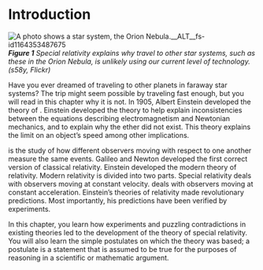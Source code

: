 # Introduction
![A photo shows a star system, the Orion Nebula.__ALT__fs-id1164353487675](__MEDIA_URL__CNX_HSPhysics_10_00_space.jpg)
***Figure 1** Special relativity explains why travel to other star systems, such as these in the Orion Nebula, is unlikely using our current level of technology. (s58y, Flickr)*


Have you ever dreamed of traveling to other planets in faraway star systems? The trip might seem possible by traveling fast enough, but you will read in this chapter why it is not. In 1905, Albert Einstein developed the theory of . Einstein developed the theory to help explain inconsistencies between the equations describing electromagnetism and Newtonian mechanics, and to explain why the ether did not exist. This theory explains the limit on an object’s speed among other implications.

is the study of how different observers moving with respect to one another measure the same events. Galileo and Newton developed the first correct version of classical relativity. Einstein developed the modern theory of relativity. Modern relativity is divided into two parts. Special relativity deals with observers moving at constant velocity.  deals with observers moving at constant acceleration. Einstein’s theories of relativity made revolutionary predictions. Most importantly, his predictions have been verified by experiments.

In this chapter, you learn how experiments and puzzling contradictions in existing theories led to the development of the theory of special relativity. You will also learn the simple postulates on which the theory was based; a postulate is a statement that is assumed to be true for the purposes of reasoning in a scientific or mathematic argument.

